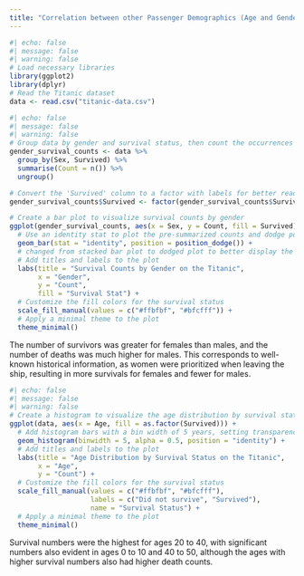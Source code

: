 ```yaml
---
title: "Correlation between other Passenger Demographics (Age and Gender) and Survival Status on the Titanic"
---
```

```r
#| echo: false
#| message: false
#| warning: false
# Load necessary libraries
library(ggplot2)
library(dplyr)
# Read the Titanic dataset
data <- read.csv("titanic-data.csv")
```
```r
#| echo: false
#| message: false
#| warning: false
# Group data by gender and survival status, then count the occurrences
gender_survival_counts <- data %>%
  group_by(Sex, Survived) %>%
  summarise(Count = n()) %>%
  ungroup()

# Convert the 'Survived' column to a factor with labels for better readability
gender_survival_counts$Survived <- factor(gender_survival_counts$Survived, levels = c(0, 1), labels = c("Did not survive", "Survived"))

# Create a bar plot to visualize survival counts by gender
ggplot(gender_survival_counts, aes(x = Sex, y = Count, fill = Survived)) +
  # Use an identity stat to plot the pre-summarized counts and dodge position to place bars side by side
  geom_bar(stat = "identity", position = position_dodge()) +
  # changed from stacked bar plot to dodged plot to better display the difference in numbers by gender, instead of stacking, each category is shown side by side so it is more comprehensible
  # Add titles and labels to the plot
  labs(title = "Survival Counts by Gender on the Titanic", 
       x = "Gender", 
       y = "Count", 
       fill = "Survival Stat") +
  # Customize the fill colors for the survival status
  scale_fill_manual(values = c("#ffbfbf", "#bfcfff")) +
  # Apply a minimal theme to the plot
  theme_minimal()
```
The number of survivors was greater for females than males, and the number of deaths was much higher for males. This corresponds to well-known historical information, as women were prioritized when leaving the ship, resulting in more survivals for females and fewer for males.
```r
#| echo: false
#| message: false
#| warning: false
# Create a histogram to visualize the age distribution by survival status
ggplot(data, aes(x = Age, fill = as.factor(Survived))) +
  # Add histogram bars with a bin width of 5 years, setting transparency to 0.5 and overlapping the bars
  geom_histogram(binwidth = 5, alpha = 0.5, position = "identity") +
  # Add titles and labels to the plot
  labs(title = "Age Distribution by Survival Status on the Titanic", 
       x = "Age", 
       y = "Count") +
  # Customize the fill colors for the survival status
  scale_fill_manual(values = c("#ffbfbf", "#bfcfff"), 
                    labels = c("Did not survive", "Survived"), 
                    name = "Survival Status") +
  # Apply a minimal theme to the plot
  theme_minimal()
```
Survival numbers were the highest for ages 20 to 40, with significant numbers also evident in ages 0 to 10 and 40 to 50, although the ages with higher survival numbers also had higher death counts.
